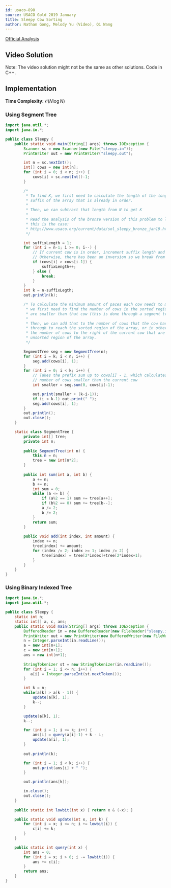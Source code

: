 ```yaml
---
id: usaco-898
source: USACO Gold 2019 January
title: Sleepy Cow Sorting
author: Nathan Gong, Melody Yu (Video), Qi Wang
---
```


[Official Analysis](http://www.usaco.org/current/data/sol_sleepy_gold_jan19.html)

## Video Solution

Note: The video solution might not be the same as other solutions. Code in C++.
<Youtube id="6oyl7lTKdPY" />

## Implementation

**Time Complexity:** $\mathcal{O}(N\log N)$

### Using Segment Tree

<LanguageSection>

<JavaSection>

```java
import java.util.*;
import java.io.*;

public class Sleepy {
	public static void main(String[] args) throws IOException {
		Scanner sc = new Scanner(new File("sleepy.in"));
		PrintWriter out = new PrintWriter("sleepy.out");

		int n = sc.nextInt();
		int[] cows = new int[n];
		for (int i = 0; i < n; i++) {
			cows[i] = sc.nextInt()-1;
		}

		/*
		 * To find K, we first need to calculate the length of the longest
		 * suffix of the array that is already in order. 
		 * 
		 * Then, we can subtract that length from N to get K
		 * 
		 * Read the analysis of the bronze version of this problem to learn why
		 * this is the case:
		 * http://www.usaco.org/current/data/sol_sleepy_bronze_jan19.html
		 */

		int suffixLength = 1;
		for (int i = n-1; i >= 0; i--) {
			// If current cow is in order, increment suffix length and continue
			// Otherwise, there has been an inversion so we break from the loop
			if (cows[i] > cows[i-1]) {
				suffixLength++;
			} else {
				break;
			}
		}
		int k = n-suffixLegth;
		out.println(k);

		/* To calculate the minimum amount of paces each cow needs to make,
		 * we first need to find the number of cows in the sorted region that 
		 * are smaller than that cow (this is done through a segment tree).
		 * 
		 * Then, we can add that to the number of cows that the cow has to move
		 * through to reach the sorted region of the array, or in other words,
		 * the number of cows to the right of the current cow that are in the
		 * unsorted region of the array.
		 */

		SegmentTree seg = new SegmentTree(n);
		for (int i = k; i < n; i++) {
			seg.add(cows[i], 1);
		}
		for (int i = 0; i < k; i++) {
			// Takes the prefix sum up to cows[i] - 1, which calculates the
			// number of cows smaller than the current cow
			int smaller = seg.sum(0, cows[i]-1);

			out.print(smaller + (k-i-1));
			if (i < k-1) out.print(" ");
			seg.add(cows[i], 1);
		}
		out.println();
		out.close();
	}

	static class SegmentTree {
		private int[] tree;
		private int n;
	
		public SegmentTree(int n) {
			this.n = n;
			tree = new int[n*2];
		}
	
		public int sum(int a, int b) {
			a += n;
			b += n;
			int sum = 0;
			while (a <= b) {
				if (a%2 == 1) sum += tree[a++];
				if (b%2 == 0) sum += tree[b--];
				a /= 2;
				b /= 2;
			}
			return sum;
		}
	
		public void add(int index, int amount) {
			index += n;
			tree[index] += amount;
			for (index /= 2; index >= 1; index /= 2) {
				tree[index] = tree[2*index]+tree[2*index+1];
			}
		}
	}
}
```

</JavaSection>

</LanguageSection>


### Using Binary Indexed Tree

<LanguageSection>
<JavaSection>

```java
import java.io.*;
import java.util.*;

public class Sleepy {
	static int n;
	static int[] a, c, ans;
	public static void main(String[] args) throws IOException {
		BufferedReader in = new BufferedReader(new FileReader("sleepy.in"));
		PrintWriter out = new PrintWriter(new BufferedWriter(new FileWriter("sleepy.out")));
		n = Integer.parseInt(in.readLine());
		a = new int[n+1];
		c = new int[n+1];
		ans = new int[n+1];
		
		StringTokenizer st = new StringTokenizer(in.readLine());
		for (int i = 1; i <= n; i++) {
		   a[i] = Integer.parseInt(st.nextToken());
		}

		int k = n;
		while(a[k] > a[k - 1]) {
			update(a[k], 1);
			k--;
		}

		update(a[k], 1);
		k--;

		for (int i = 1; i <= k; i++) {
			ans[i] = query(a[i]-1) + k - i;
			update(a[i], 1);
		}
		
		out.println(k);

		for (int i = 1; i < k; i++) {
			out.print(ans[i] + " ");
		}

		out.println(ans[k]);

		in.close();
		out.close();
	}
	
	public static int lowbit(int x) { return x & (-x); }

	public static void update(int x, int k) {
		for (int i = x; i <= n; i += lowbit(i)) {
			c[i] += k;
		}
	}

	public static int query(int x) {
		int ans = 0;
		for (int i = x; i > 0; i -= lowbit(i)) {
			ans += c[i];
		}
		return ans;
	}
}
```

</JavaSection>
</LanguageSection>